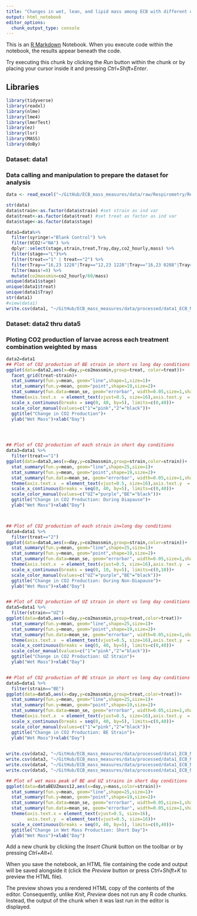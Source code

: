 ```yaml
---
title: "Changes in wet, lean, and lipid mass among ECB with different diapause genotypes"
output: html_notebook
editor_options: 
  chunk_output_type: console
---
```


This is an [R Markdown](http://rmarkdown.rstudio.com) Notebook. When you execute code within the notebook, the results appear beneath the code. 

Try executing this chunk by clicking the *Run* button within the chunk or by placing your cursor inside it and pressing *Ctrl+Shift+Enter*. 

## Libraries 
```r
library(tidyverse)
library(readxl)
library(nlme)
library(lme4)
library(lmerTest)
library(ez)
library(lsr)
library(MASS)
library(doBy)
```

### Dataset: data1
### Data calling and manipulation to prepare the dataset for analysis
```r
data <- read_excel("~/GitHub/ECB_mass_measures/data/raw/Respirometry/Respir.xlsx")

str(data)
data$strain<-as.factor(data$strain) #set strain as ind var
data$treat<-as.factor(data$treat) #set treat as factor as ind var
data$stage<-as.factor(data$stage)

data1=data%>%
  filter(syringe!="Blank Control") %>% 
  filter(VCO2!="NA") %>% 
  dplyr::select(stage,strain,treat,Tray,day,co2_hourly,mass) %>% 
  filter(stage=="L")%>%
  filter(treat=="1" | treat=="2") %>% 
  filter(Tray=="16,23 1228"|Tray=="12,23 1228"|Tray=="16,23 0208"|Tray=="12,23 0208") %>% 
  filter(mass!=0) %>% 
  mutate(co2massmin=co2_hourly/60/mass)
unique(data1$stage)
unique(data1$treat)
unique(data1$Tray)
str(data1)
#view(data1)
write.csv(data1, "~/GitHub/ECB_mass_measures/data/processed/data1_ECB_MASSmeasures_PEAK_WET_MASS.csv")
```

### Dataset: data2 thru data5
### Ploting CO2 production of larvae across each treatment combination weighted by mass
```r
data2=data1
## Plot of CO2 production of BE strain in short vs long day conditions 
ggplot(data=data2,aes(x=day,y=co2massmin,group=treat, color=treat))+
  facet_grid(treat~strain)+
  stat_summary(fun.y=mean, geom="line",shape=1,size=1)+
  stat_summary(fun.y=mean, geom="point",shape=19,size=2)+
  stat_summary(fun.data=mean_se, geom="errorbar", width=0.05,size=1,shape=21) +
  theme(axis.text.x  = element_text(vjust=0.5, size=16),axis.text.y  = element_text(vjust=0.5, size=16))+
  scale_x_continuous(breaks = seq(0, 40, by=5), limits=c(0,40))+
  scale_color_manual(values=c("1"="pink","2"="black"))+
  ggtitle("Change in CO2 Production")+
  ylab("Wet Mass")+xlab("Day")  




## Plot of CO2 production of each strain in short day conditions 
data3=data1 %>% 
  filter(treat=="1")
ggplot(data=data3,aes(x=day,y=co2massmin,group=strain,color=strain))+
  stat_summary(fun.y=mean, geom="line",shape=25,size=1)+
  stat_summary(fun.y=mean, geom="point",shape=19,size=2)+
  stat_summary(fun.data=mean_se, geom="errorbar", width=0.05,size=1,shape=21) +
  theme(axis.text.x  = element_text(vjust=0.5, size=16),axis.text.y  = element_text(vjust=0.5, size=16))+
  scale_x_continuous(breaks = seq(0, 40, by=5), limits=c(0,40))+
  scale_color_manual(values=c("UZ"="purple","BE"="black"))+
  ggtitle("Change in CO2 Production: During Diapause")+
  ylab("Wet Mass")+xlab("Day")



## Plot of CO2 production of each strain in=long day conditions 
data4=data1 %>% 
  filter(treat=="2")
ggplot(data=data4,aes(x=day,y=co2massmin,group=strain,color=strain))+
  stat_summary(fun.y=mean, geom="line",shape=25,size=1)+
  stat_summary(fun.y=mean, geom="point",shape=19,size=2)+
  stat_summary(fun.data=mean_se, geom="errorbar", width=0.05,size=1,shape=21) +
  theme(axis.text.x  = element_text(vjust=0.5, size=16),axis.text.y  = element_text(vjust=0.5, size=16))+
  scale_x_continuous(breaks = seq(0, 10, by=5), limits=c(0,10))+
  scale_color_manual(values=c("UZ"="purple","BE"="black"))+
  ggtitle("Change in CO2 Production: During Non-Diapause")+
  ylab("Wet Mass")+xlab("Day")


## Plot of CO2 production of UZ strain in short vs long day conditions 
data5=data1 %>% 
  filter(strain=="UZ")
ggplot(data=data5,aes(x=day,y=co2massmin,group=treat,color=treat))+
  stat_summary(fun.y=mean, geom="line",shape=25,size=1)+
  stat_summary(fun.y=mean, geom="point",shape=19,size=2)+
  stat_summary(fun.data=mean_se, geom="errorbar", width=0.05,size=1,shape=21) +
  theme(axis.text.x  = element_text(vjust=0.5, size=16),axis.text.y  = element_text(vjust=0.5, size=16))+
  scale_x_continuous(breaks = seq(0, 40, by=5), limits=c(0,40))+
  scale_color_manual(values=c("1"="pink","2"="black"))+
  ggtitle("Change in CO2 Production: UZ Strain")+
  ylab("Wet Mass")+xlab("Day")


## Plot of CO2 production of BE strain in short vs long day conditions 
data5=data1 %>% 
  filter(strain=="BE")
ggplot(data=data5,aes(x=day,y=co2massmin,group=treat,color=treat))+
  stat_summary(fun.y=mean, geom="line",shape=25,size=1)+
  stat_summary(fun.y=mean, geom="point",shape=19,size=2)+
  stat_summary(fun.data=mean_se, geom="errorbar", width=0.05,size=1,shape=21) +
  theme(axis.text.x  = element_text(vjust=0.5, size=16),axis.text.y  = element_text(vjust=0.5, size=16))+
  scale_x_continuous(breaks = seq(0, 40, by=5), limits=c(0,40))+
  scale_color_manual(values=c("1"="pink","2"="black"))+
  ggtitle("Change in CO2 Production: BE Strain")+
  ylab("Wet Mass")+xlab("Day")
  

write.csv(data2, "~/GitHub/ECB_mass_measures/data/processed/data1_ECB_MASSmeasures_PEAK_WET_MASS.csv")
write.csv(data3, "~/GitHub/ECB_mass_measures/data/processed/data1_ECB_MASSmeasures_PEAK_WET_MASS.csv")
write.csv(data4, "~/GitHub/ECB_mass_measures/data/processed/data1_ECB_MASSmeasures_PEAK_WET_MASS.csv")
write.csv(data5, "~/GitHub/ECB_mass_measures/data/processed/data1_ECB_MASSmeasures_PEAK_WET_MASS.csv")
```

```r
## Plot of wet mass peak of BE and UZ strains in short day conditions
ggplot(data=dataBEUZmass12,aes(x=day,y=mass,color=strain))+
  stat_summary(fun.y=mean, geom="line",shape=25,size=1)+
  stat_summary(fun.y=mean, geom="point",shape=19,size=2)+
  stat_summary(fun.data=mean_se, geom="errorbar", width=0.05,size=1,shape=21) +
  stat_summary(fun.data=mean_se, geom="errorbar", width=0.05,size=1,shape=21) +
  theme(axis.text.x = element_text(vjust=0.5, size=16),
        axis.text.y  = element_text(vjust=0.5, size=16))+
  scale_x_continuous(breaks = seq(0, 40, by=5), limits=c(0,40))+
  ggtitle("Change in Wet Mass Production: Short Day")+
  ylab("Wet Mass")+xlab("Day")
```

Add a new chunk by clicking the *Insert Chunk* button on the toolbar or by pressing *Ctrl+Alt+I*.

When you save the notebook, an HTML file containing the code and output will be saved alongside it (click the *Preview* button or press *Ctrl+Shift+K* to preview the HTML file).

The preview shows you a rendered HTML copy of the contents of the editor. Consequently, unlike *Knit*, *Preview* does not run any R code chunks. Instead, the output of the chunk when it was last run in the editor is displayed.
